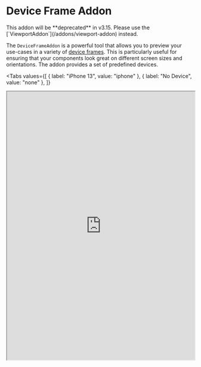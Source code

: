 # Device Frame Addon

<Warning>
  This addon will be **deprecated** in v3.15. Please use the
  [`ViewportAddon`](/addons/viewport-addon) instead.
</Warning>

The `DeviceFrameAddon` is a powerful tool that allows you to preview your use-cases
in a variety of [device frames](https://pub.dev/packages/device_frame). This is particularly useful for ensuring that your
components look great on different screen sizes and orientations. The addon provides a
set of predefined devices.

<Tabs
  values={[
    { label: "iPhone 13", value: "iphone" },
    { label: "No Device", value: "none" },
  ]}
>
  <TabItem value="iphone">
    <iframe
      src="https://demo.widgetbook.io/#/?path=features/basket/basketscreen/default&preview"
      width="100%"
      height="720px"
    />
  </TabItem>
  <TabItem value="none">
    <iframe
      src="https://demo.widgetbook.io/#/?path=features/basket/basketscreen/default&device={name:None}&preview"
      width="100%"
      height="720px"
    />
  </TabItem>
</Tabs>

## Usage

```dart title=widgetbook/lib/main.dart
class WidgetbookApp extends StatelessWidget {
  const WidgetbookApp({super.key});

  @override
  Widget build(BuildContext context) {
    return Widgetbook(
      // ...
      addons: [
        DeviceFrameAddon( // [!code highlight]
          devices: [ // [!code highlight]
            Devices.ios.iPhoneSE, // [!code highlight]
            Devices.ios.iPhone13, // [!code highlight]
          ], // [!code highlight]
        ), // [!code highlight]
      ],
    );
  }
}
```

<Info>

You can define your own [custom device](https://pub.dev/packages/device_frame#creating-a-custom-generic-device) by using the `DeviceInfo` class:

```dart
DeviceInfo.genericPhone(
  id: 'android-device',
  name: 'Android Device',
  platform: TargetPlatform.android,
  screenSize: const Size(412, 732),
)
```

</Info>

## Order

Since the [order of addons](/addons/overview#order-of-addons) matters. The `DeviceFrameAddon` should be used **before all other addons**.

## Multi-snapshot Support

The `DeviceFrameAddon` is not supported in the [Multi Snapshot Reviews](/cloud/snapshots/multi-snapshot) yet. However, you can use the [`ViewportAddon`](/addons/viewport-addon) to achieve a similar effect.
